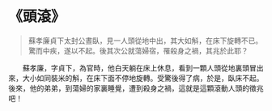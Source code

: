 # 《頭滾》

> 蘇孝廉貞下太封公晝臥，見一人頭從地中出，其大如斛，在床下旋轉不已。驚而中疾，遂以不起。後其次公就蕩婦宿，罹殺身之禍，其兆於此耶？

&emsp;&emsp;蘇孝廉，字貞下，為官時，他白天躺在床上休息，看到一顆人頭從地裏頭冒出來，大小如同裝米的斛，在床下面不停地旋轉。受驚後得了病，於是，臥床不起。後來，他的弟弟，到蕩婦的家裏睡覺，遭到殺身之禍，這就是這顆滾動人頭的徵兆吧！
